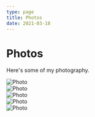 ```yaml
---
type: page
title: Photos
date: 2021-03-18
---
```


# Photos

Here's some of my photography.


<Image
  src="/images/https_lh3.google.comu0pAF1QipO_idERPuaSLFX1MeIbi_QQFSHy68OZ1G5VD76m=w890-h596.gif"
  alt="Photo"
  width={1125}
  height={750}
  priority
  className="next-image"
/>
<br />
<Image
  src="/images/https_lh3.google.comu0pAF1QipOF9uDW5mjcz_vXQSvIFOtUZ5i9TEA6XmYTBJBd=w4272-h2856.jpg"
  alt="Photo"
  width={1125}
  height={750}
  priority
  className="next-image"
/>
<br />
<Image
  src="/images/https_lh3.google.comu0pAF1QipP7e-qHR84atShsX0pY3NZuLcAJU6njlK8LNuIe=w4112-h3088.jpg"
  alt="Photo"
  width={1125}
  height={750}
  priority
  className="next-image"
/>
<br />
<Image
  src="/images/https_lh3.google.comu0pAF1QipPU8Y0JJmpO57rVteILxbpS4aZ2Rlk-BlGLXfSc=w4112-h3088.jpg"
  alt="Photo"
  width={1125}
  height={750}
  priority
  className="next-image"
/>
<br />
<Image
  src="/images/https_lh3.google.comu0pAF1QipPeVk0gQXDcB8hCXtc24ndEK1wsdpD25_V_4Ma8=w3088-h4112.jpg"
  alt="Photo"
  width={1125}
  height={750}
  priority
  className="next-image"
/>
